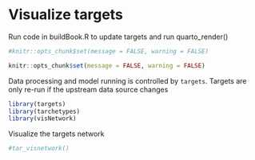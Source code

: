 # Visualize targets

Run code in buildBook.R to update targets and run quarto_render()

```r
#knitr::opts_chunk$set(message = FALSE, warning = FALSE)
```

```r
knitr::opts_chunk$set(message = FALSE, warning = FALSE)
```


Data processing and model running is controlled by `targets`. Targets are only re-run if the upstream data source changes

```r
library(targets)
library(tarchetypes)
library(visNetwork)
```

Visualize the targets network

```r
#tar_visnetwork()
```

